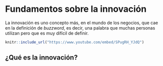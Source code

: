 # Fundamentos sobre la innovación

La innovación es uno concepto más, en el mundo de los negocios, que cae en la definición de _buzzword_, es decir, una palabra que muchas personas utilizan pero que es muy difícil de definir.

```r
knitr::include_url("https://www.youtube.com/embed/SPugRH_YJdQ")
```

## ¿Qué es la innovación?

